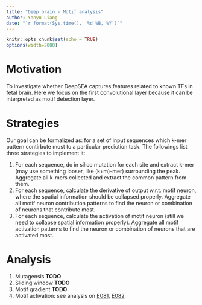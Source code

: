 ```yaml
---
title: "Deep brain - Motif analysis"
author: Yanyu Liang
date: "`r format(Sys.time(), '%d %B, %Y')`"
---
```

    
<style>
pre code, pre, code {
    white-space: pre !important;
    overflow-x: scroll !important;
    word-break: keep-all !important;
    word-wrap: initial !important;
}
</style>
    
```r
knitr::opts_chunk$set(echo = TRUE)
options(width=2000)
```

# Motivation

To investigate whether DeepSEA captures features related to known TFs in fetal brain. Here we focus on the first convolutional layer because it can be interpreted as motif detection layer.

# Strategies
Our goal can be formalized as: for a set of input sequences which k-mer pattern contirbute most to a particular prediction task. The followings list three strategies to implement it:

1. For each sequence, do in silico mutation for each site and extract k-mer (may use something looser, like (k+m)-mer) surrounding the peak. Aggregate all k-mers collected and extract the common pattern from them.
2. For each sequence, calculate the derivative of output w.r.t. motif neuron, where the spatial information should be collapsed properly. Aggregate all motif neuron contribution patterns to find the neuron or combination of neurons that contribute most.
3. For each sequence, calculate the activation of motif neuron (still we need to collapse spatial information properly). Aggregate all motif activation patterns to find the neuron or combination of neurons that are activated most.

# Analysis

1. Mutagensis **TODO**
2. Sliding window **TODO**
3. Motif gradient **TODO**
4. Motif activation: see analysis on [E081](motif_activation_e081.html), [E082](motif_activation_e082.html)
